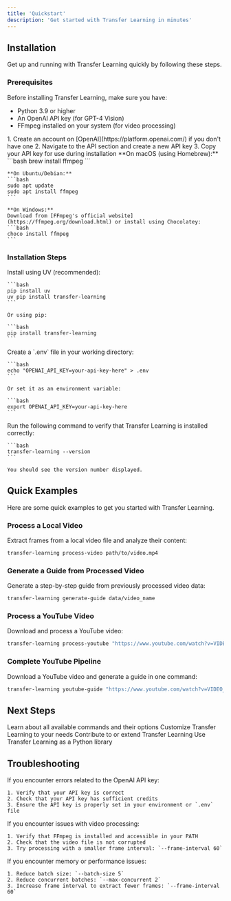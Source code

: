 ```yaml
---
title: 'Quickstart'
description: 'Get started with Transfer Learning in minutes'
---
```


## Installation

Get up and running with Transfer Learning quickly by following these steps.

### Prerequisites

Before installing Transfer Learning, make sure you have:

- Python 3.9 or higher
- An OpenAI API key (for GPT-4 Vision)
- FFmpeg installed on your system (for video processing)

<AccordionGroup>
  <Accordion icon="key" title="Setting up your OpenAI API key">
    1. Create an account on [OpenAI](https://platform.openai.com/) if you don't have one
    2. Navigate to the API section and create a new API key
    3. Copy your API key for use during installation
  </Accordion>
  <Accordion icon="film" title="Installing FFmpeg">
    **On macOS (using Homebrew):**
    ```bash
    brew install ffmpeg
    ```
    
    **On Ubuntu/Debian:**
    ```bash
    sudo apt update
    sudo apt install ffmpeg
    ```
    
    **On Windows:**
    Download from [FFmpeg's official website](https://ffmpeg.org/download.html) or install using Chocolatey:
    ```bash
    choco install ffmpeg
    ```
  </Accordion>
</AccordionGroup>

### Installation Steps

<Steps>
  <Step title="Install Transfer Learning">
    Install using UV (recommended):
    
    ```bash
    pip install uv
    uv pip install transfer-learning
    ```
    
    Or using pip:
    
    ```bash
    pip install transfer-learning
    ```
  </Step>
  <Step title="Set up your API key">
    Create a `.env` file in your working directory:
    
    ```bash
    echo "OPENAI_API_KEY=your-api-key-here" > .env
    ```
    
    Or set it as an environment variable:
    
    ```bash
    export OPENAI_API_KEY=your-api-key-here
    ```
  </Step>
  <Step title="Verify installation">
    Run the following command to verify that Transfer Learning is installed correctly:
    
    ```bash
    transfer-learning --version
    ```
    
    You should see the version number displayed.
  </Step>
</Steps>

## Quick Examples

Here are some quick examples to get you started with Transfer Learning.

### Process a Local Video

Extract frames from a local video file and analyze their content:

```bash
transfer-learning process-video path/to/video.mp4
```

### Generate a Guide from Processed Video

Generate a step-by-step guide from previously processed video data:

```bash
transfer-learning generate-guide data/video_name
```

### Process a YouTube Video

Download and process a YouTube video:

```bash
transfer-learning process-youtube "https://www.youtube.com/watch?v=VIDEO_ID"
```

### Complete YouTube Pipeline

Download a YouTube video and generate a guide in one command:

```bash
transfer-learning youtube-guide "https://www.youtube.com/watch?v=VIDEO_ID"
```

## Next Steps

<CardGroup>
  <Card
    title="Explore CLI Commands"
    icon="terminal"
    href="/cli/overview"
  >
    Learn about all available commands and their options
  </Card>
  <Card
    title="Configuration"
    icon="gear"
    href="/advanced/configuration"
  >
    Customize Transfer Learning to your needs
  </Card>
  <Card
    title="Development Guide"
    icon="code"
    href="/development"
  >
    Contribute to or extend Transfer Learning
  </Card>
  <Card
    title="API Reference"
    icon="book"
    href="/api-reference/introduction"
  >
    Use Transfer Learning as a Python library
  </Card>
</CardGroup>

## Troubleshooting

<AccordionGroup>
  <Accordion icon="triangle-exclamation" title="OpenAI API key issues">
    If you encounter errors related to the OpenAI API key:
    
    1. Verify that your API key is correct
    2. Check that your API key has sufficient credits
    3. Ensure the API key is properly set in your environment or `.env` file
  </Accordion>
  <Accordion icon="video" title="Video processing issues">
    If you encounter issues with video processing:
    
    1. Verify that FFmpeg is installed and accessible in your PATH
    2. Check that the video file is not corrupted
    3. Try processing with a smaller frame interval: `--frame-interval 60`
  </Accordion>
  <Accordion icon="memory" title="Memory or performance issues">
    If you encounter memory or performance issues:
    
    1. Reduce batch size: `--batch-size 5`
    2. Reduce concurrent batches: `--max-concurrent 2`
    3. Increase frame interval to extract fewer frames: `--frame-interval 60`
  </Accordion>
</AccordionGroup>
